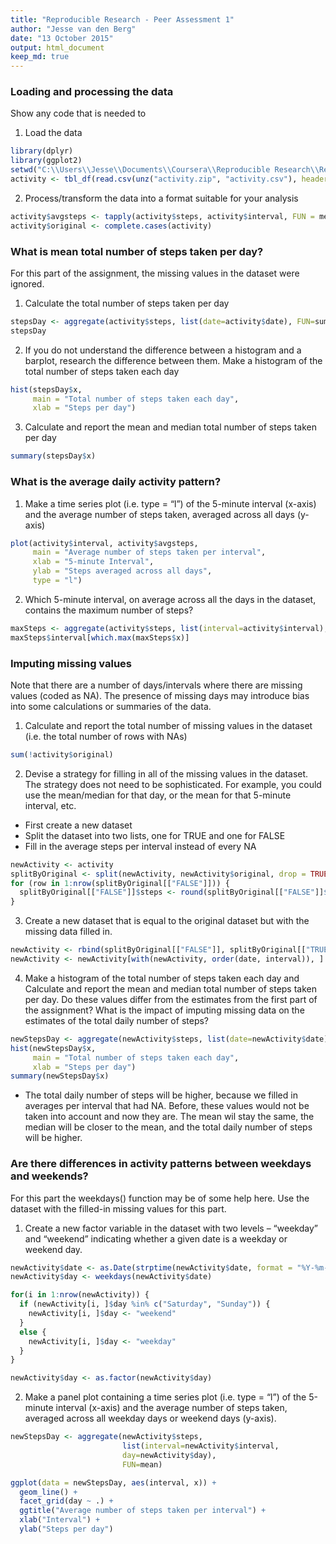 ```yaml
---
title: "Reproducible Research - Peer Assessment 1"
author: "Jesse van den Berg"
date: "13 October 2015"
output: html_document
keep_md: true
---
```


### Loading and processing the data
Show any code that is needed to

1. Load the data
```r
library(dplyr)
library(ggplot2)
setwd("C:\\Users\\Jesse\\Documents\\Coursera\\Reproducible Research\\RepData_PeerAssessment1")
activity <- tbl_df(read.csv(unz("activity.zip", "activity.csv"), header = TRUE))
```

2. Process/transform the data into a format suitable for your analysis
```r
activity$avgsteps <- tapply(activity$steps, activity$interval, FUN = mean, na.rm = TRUE)
activity$original <- complete.cases(activity)
```

### What is mean total number of steps taken per day?
For this part of the assignment, the missing values in the dataset were ignored.

1. Calculate the total number of steps taken per day
```r
stepsDay <- aggregate(activity$steps, list(date=activity$date), FUN=sum)
stepsDay
```

2. If you do not understand the difference between a histogram and a barplot, research the difference between them. Make a histogram of the total number of steps taken each day
```r
hist(stepsDay$x, 
     main = "Total number of steps taken each day",
     xlab = "Steps per day")
```

3. Calculate and report the mean and median total number of steps taken per day
```r
summary(stepsDay$x)
```

### What is the average daily activity pattern?

1. Make a time series plot (i.e. type = "l") of the 5-minute interval (x-axis) and the average number of steps taken, averaged across all days (y-axis)
```r
plot(activity$interval, activity$avgsteps,
     main = "Average number of steps taken per interval",
     xlab = "5-minute Interval",
     ylab = "Steps averaged across all days",
     type = "l")
```

2. Which 5-minute interval, on average across all the days in the dataset, contains the maximum number of steps?
```r
maxSteps <- aggregate(activity$steps, list(interval=activity$interval), FUN=mean, na.rm = TRUE)
maxSteps$interval[which.max(maxSteps$x)]
```

### Imputing missing values
Note that there are a number of days/intervals where there are missing values (coded as NA). The presence of missing days may introduce bias into some calculations or summaries of the data.

1. Calculate and report the total number of missing values in the dataset (i.e. the total number of rows with NAs)
```r
sum(!activity$original)
```

2. Devise a strategy for filling in all of the missing values in the dataset. The strategy does not need to be sophisticated. For example, you could use the mean/median for that day, or the mean for that 5-minute interval, etc.
- First create a new dataset
- Split the dataset into two lists, one for TRUE and one for FALSE
- Fill in the average steps per interval instead of every NA
```r
newActivity <- activity
splitByOriginal <- split(newActivity, newActivity$original, drop = TRUE)
for (row in 1:nrow(splitByOriginal[["FALSE"]])) {
  splitByOriginal[["FALSE"]]$steps <- round(splitByOriginal[["FALSE"]]$avgsteps, digits = 2)
}
```

3. Create a new dataset that is equal to the original dataset but with the missing data filled in.
```r
newActivity <- rbind(splitByOriginal[["FALSE"]], splitByOriginal[["TRUE"]])
newActivity <- newActivity[with(newActivity, order(date, interval)), ]
```

4. Make a histogram of the total number of steps taken each day and Calculate and report the mean and median total number of steps taken per day. Do these values differ from the estimates from the first part of the assignment? What is the impact of imputing missing data on the estimates of the total daily number of steps?
```r
newStepsDay <- aggregate(newActivity$steps, list(date=newActivity$date), FUN=sum)
hist(newStepsDay$x, 
     main = "Total number of steps taken each day",
     xlab = "Steps per day")
summary(newStepsDay$x)
```
- The total daily number of steps will be higher, because we filled in averages per interval that had NA. Before, these values would not be taken into account and now they are. The mean wil stay the same, the median will be closer to the mean, and the total daily number of steps will be higher.

### Are there differences in activity patterns between weekdays and weekends?
For this part the weekdays() function may be of some help here. Use the dataset with the filled-in missing values for this part.

1. Create a new factor variable in the dataset with two levels -- "weekday" and "weekend" indicating whether a given date is a weekday or weekend day.
```r
newActivity$date <- as.Date(strptime(newActivity$date, format = "%Y-%m-%d"))
newActivity$day <- weekdays(newActivity$date)

for(i in 1:nrow(newActivity)) {
  if (newActivity[i, ]$day %in% c("Saturday", "Sunday")) {
    newActivity[i, ]$day <- "weekend"
  }
  else {
    newActivity[i, ]$day <- "weekday"
  }
}

newActivity$day <- as.factor(newActivity$day)
```

2. Make a panel plot containing a time series plot (i.e. type = "l") of the 5-minute interval (x-axis) and the average number of steps taken, averaged across all weekday days or weekend days (y-axis).
```r
newStepsDay <- aggregate(newActivity$steps, 
                         list(interval=newActivity$interval, 
                         day=newActivity$day), 
                         FUN=mean)

ggplot(data = newStepsDay, aes(interval, x)) + 
  geom_line() + 
  facet_grid(day ~ .) +
  ggtitle("Average number of steps taken per interval") +
  xlab("Interval") +
  ylab("Steps per day")
```
